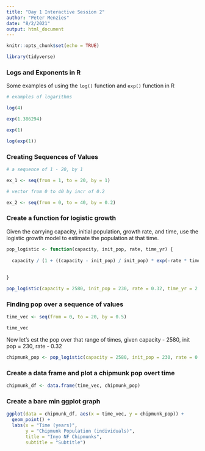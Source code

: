 ```yaml
---
title: "Day 1 Interactive Session 2"
author: "Peter Menzies"
date: "8/2/2021"
output: html_document
---
```


```r
knitr::opts_chunk$set(echo = TRUE)

library(tidyverse)
```


### Logs and Exponents in R

Some examples of using the `log()` function and `exp()` function in R

```r
# examples of logarithms

log(4)

exp(1.386294)

exp(1)

log(exp(1))

```

### Creating Sequences of Values

```r

# a sequence of 1 - 20, by 1

ex_1 <- seq(from = 1, to = 20, by = 1)

# vector from 0 to 40 by incr of 0.2

ex_2 <- seq(from = 0, to = 40, by = 0.2)
```

### Create a function for logistic growth

Given the carrying capacity, initial population, growth rate, and time, use the logistic growth model to estimate the population at that time.

```r
pop_logistic <- function(capacity, init_pop, rate, time_yr) {
  
  capacity / (1 + ((capacity - init_pop) / init_pop) * exp(-rate * time_yr))
  
  
}

pop_logistic(capacity = 2580, init_pop = 230, rate = 0.32, time_yr = 2.4)
```

### Finding pop over a sequence of values

```r
time_vec <- seq(from = 0, to = 20, by = 0.5)

time_vec
```
Now let's est the pop over that range of times, given capacity - 2580, init pop = 230, rate - 0.32

```r
chipmunk_pop <- pop_logistic(capacity = 2580, init_pop = 230, rate = 0.32, time_yr = time_vec)
```

### Create a data frame and plot a chipmunk pop overt time

```r

chipmunk_df <- data.frame(time_vec, chipmunk_pop)
```

### Create a bare min ggplot graph

```r
ggplot(data = chipmunk_df, aes(x = time_vec, y = chipmunk_pop)) + 
  geom_point() +
  labs(x = "Time (years)",
       y = "Chipmunk Population (individuals)",
       title = "Inyo NF Chipmunks",
       subtitle = "Subtitle")
```


